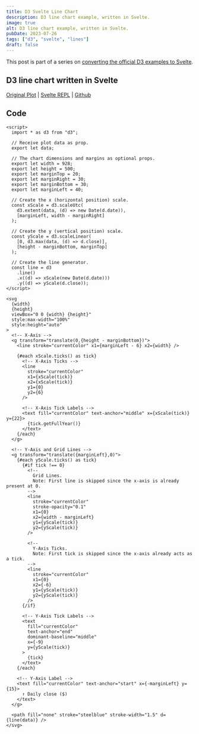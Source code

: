 ```yaml
---
title: D3 Svelte Line Chart
description: D3 line chart example, written in Svelte.
image: true
alt: D3 line chart example, written in Svelte.
pubDate: 2023-07-26
tags: ["d3", "svelte", "lines"]
draft: false
---
```



This post is part of a series on [converting the official D3 examples to
Svelte](/d3-svelte).

## D3 line chart written in Svelte

<App />

[Original Plot](https://observablehq.com/@d3/line-chart/2) |
[Svelte REPL](https://svelte.dev/repl/3ad4a548a4c442b69f20c25021ac8fbf?version=4.1.0) |
[Github](https://github.com/tonydangblog/blog/tree/main/apps/frontend/src/content/posts/d3-svelte-line-chart/_components/Plot.svelte)

## Code

```svelte
<script>
  import * as d3 from "d3";

  // Receive plot data as prop.
  export let data;

  // The chart dimensions and margins as optional props.
  export let width = 928;
  export let height = 500;
  export let marginTop = 20;
  export let marginRight = 30;
  export let marginBottom = 30;
  export let marginLeft = 40;

  // Create the x (horizontal position) scale.
  const xScale = d3.scaleUtc(
    d3.extent(data, (d) => new Date(d.date)),
    [marginLeft, width - marginRight]
  );

  // Create the y (vertical position) scale.
  const yScale = d3.scaleLinear(
    [0, d3.max(data, (d) => d.close)],
    [height - marginBottom, marginTop]
  );

  // Create the line generator.
  const line = d3
    .line()
    .x((d) => xScale(new Date(d.date)))
    .y((d) => yScale(d.close));
</script>

<svg
  {width}
  {height}
  viewBox="0 0 {width} {height}"
  style:max-width="100%"
  style:height="auto"
>
  <!-- X-Axis -->
  <g transform="translate(0,{height - marginBottom})">
    <line stroke="currentColor" x1={marginLeft - 6} x2={width} />

    {#each xScale.ticks() as tick}
      <!-- X-Axis Ticks -->
      <line
        stroke="currentColor"
        x1={xScale(tick)}
        x2={xScale(tick)}
        y1={0}
        y2={6}
      />

      <!-- X-Axis Tick Labels -->
      <text fill="currentColor" text-anchor="middle" x={xScale(tick)} y={22}>
        {tick.getFullYear()}
      </text>
    {/each}
  </g>

  <!-- Y-Axis and Grid Lines -->
  <g transform="translate({marginLeft},0)">
    {#each yScale.ticks() as tick}
      {#if tick !== 0}
        <!-- 
          Grid Lines. 
          Note: First line is skipped since the x-axis is already present at 0. 
        -->
        <line
          stroke="currentColor"
          stroke-opacity="0.1"
          x1={0}
          x2={width - marginLeft}
          y1={yScale(tick)}
          y2={yScale(tick)}
        />

        <!-- 
          Y-Axis Ticks. 
          Note: First tick is skipped since the x-axis already acts as a tick. 
        -->
        <line
          stroke="currentColor"
          x1={0}
          x2={-6}
          y1={yScale(tick)}
          y2={yScale(tick)}
        />
      {/if}

      <!-- Y-Axis Tick Labels -->
      <text
        fill="currentColor"
        text-anchor="end"
        dominant-baseline="middle"
        x={-9}
        y={yScale(tick)}
      >
        {tick}
      </text>
    {/each}

    <!-- Y-Axis Label -->
    <text fill="currentColor" text-anchor="start" x={-marginLeft} y={15}>
      ↑ Daily close ($)
    </text>
  </g>

  <path fill="none" stroke="steelblue" stroke-width="1.5" d={line(data)} />
</svg>
```
